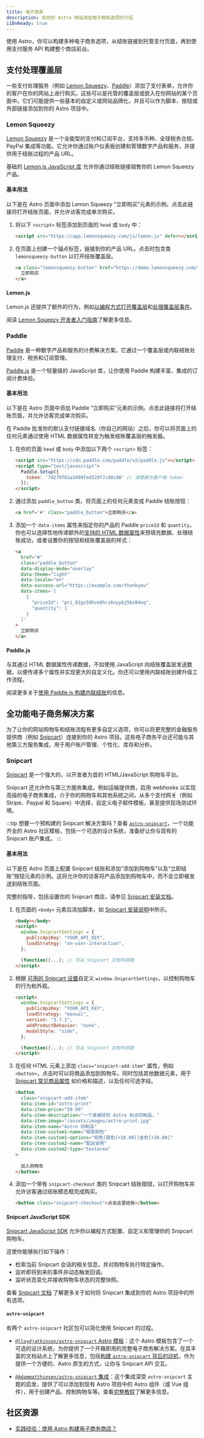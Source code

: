 ```yaml
---
title: 电子商务
description: 向你的 Astro 网站添加电子商务选项的介绍
i18nReady: true
---
```


使用 Astro，你可以构建多种电子商务选项，从结账链接到托管支付页面，再到使用支付服务 API 构建整个商店前台。

## 支付处理覆盖层

一些支付处理服务（例如 [Lemon Squeezy](#lemon-squeezy)、[Paddle](#paddle)）添加了支付表单，允许你的客户在你的网站上进行购买。这些可以是托管的覆盖层或嵌入在你网站的某个页面中。它们可能提供一些基本的自定义或网站品牌化，并且可以作为脚本、按钮或外部链接添加到你的 Astro 项目中。

### Lemon Squeezy

[Lemon Squeezy](https://www.lemonsqueezy.com/) 是一个全能型的支付和订阅平台，支持多币种、全球税务合规、PayPal 集成等功能。它允许你通过账户仪表板创建和管理数字产品和服务，并提供用于结账过程的产品 URL。

基础的 [Lemon.js JavaScript 库](https://docs.lemonsqueezy.com/help/lemonjs/what-is-lemonjs) 允许你通过结账链接销售你的 Lemon Squeezy 产品。

#### 基本用法

以下是在 Astro 页面中添加 Lemon Squeezy “立即购买”元素的示例。点击此链接将打开结账页面，并允许访客完成单次购买。

1. 将以下 `<script>` 标签添加到页面的 `head` 或 `body` 中：

    ```html title="src/pages/my-product-page.astro"
    <script src="https://app.lemonsqueezy.com/js/lemon.js" defer></script>
    ```
2. 在页面上创建一个锚点标签，链接到你的产品 URL。点击时包含类 `lemonsqueezy-button` 以打开结账覆盖层。

    ```html title="src/pages/my-product-page.astro"
    <a class="lemonsqueezy-button" href="https://demo.lemonsqueezy.com/checkout/...">
      立即购买
    </a>
    ```

#### Lemon.js

Lemon.js 还提供了额外的行为，例如[以编程方式打开覆盖层](https://docs.lemonsqueezy.com/help/lemonjs/opening-overlays)和[处理覆盖层事件](https://docs.lemonsqueezy.com/help/lemonjs/opening-overlays)。

<ReadMore> 阅读 [Lemon Squeezy 开发者入门指南](https://docs.lemonsqueezy.com/guides/developer-guide)了解更多信息。</ReadMore>

### Paddle

[Paddle](https://www.paddle.com/) 是一种数字产品和服务的计费解决方案。它通过一个覆盖层或内联结账处理支付、税务和订阅管理。

[Paddle.js](https://developer.paddle.com/paddlejs/overview) 是一个轻量级的 JavaScript 库，让你使用 Paddle 构建丰富、集成的订阅计费体验。

#### 基本用法

以下是在 Astro 页面中添加 Paddle “立即购买”元素的示例。点击此链接将打开结账页面，并允许访客完成单次购买。

在 Paddle 批准你的默认支付链接域名（你自己的网站）之后，你可以将页面上的任何元素通过使用 HTML 数据属性转变为触发结账覆盖层的触发器。

1. 在你的页面 `head` 或 `body` 中添加以下两个 `<script>` 标签：

    ```html title="src/pages/my-product-page.astro"
    <script src="https://cdn.paddle.com/paddle/v2/paddle.js"></script>
    <script type="text/javascript">
      Paddle.Setup({ 
        token: '7d279f61a3499fed520f7cd8c08' // 请替换为客户端 token
      });
    </script>
    ```
2. 通过添加 `paddle_button` 类，将页面上的任何元素变成 Paddle 结账按钮：

    ```html title="src/pages/my-product-page.astro"
    <a href='#' class="paddle_button">立即购买</a>
    ```
3. 添加一个 `data-items` 属性来指定你的产品的 Paddle `priceId` 和 `quantity`。你也可以选择性地传递额外的[支持的 HTML 数据属性](https://developer.paddle.com/paddlejs/html-data-attributes)来预填充数据、处理结账成功，或者设置你的按钮和结账覆盖层的样式：

    ```html title="src/pages/my-product-page.astro"
    <a 
      href="#" 
      class="paddle_button"
      data-display-mode="overlay"
      data-theme="light"
      data-locale="en"
      data-success-url="https://example.com/thankyou"
      data-items='[
        {
          "priceId": "pri_01gs59hve0hrz6nyybj56z04eq", 
          "quantity": 1
        }
      ]'
    >
      立即购买
    </a>
    ```

#### Paddle.js

与其通过 HTML 数据属性传递数据，不如使用 JavaScript 向结账覆盖层发送数据，以便传递多个属性并实现更大的自定义化。你还可以使用内联结账创建升级工作流程。

<ReadMore>阅读更多关于[使用 Paddle.js 构建内联结账](https://developer.paddle.com/build/checkout/build-branded-inline-checkout)的信息。</ReadMore>

## 全功能电子商务解决方案

为了让你的网站购物车和结账流程有更多自定义选项，你可以将更完整的金融服务提供商（例如 [Snipcart](#snipcart)）连接到你的 Astro 项目。这些电子商务平台还可能与其他第三方服务集成，用于用户账户管理、个性化、库存和分析。

### Snipcart

[Snipcart](https://snipcart.com/) 是一个强大的，以开发者为首的 HTML/JavaScript 购物车平台。

Snipcart 还允许你与第三方服务集成，例如运输提供商，启用 webhooks 以实现高级的电子商务集成，介于你的购物车和其他系统之间，从多个支付网关（例如 Stripe、Paypal 和 Square）中选择，自定义电子邮件模板，甚至提供现场测试环境。

:::tip
想要一个预构建的 Snipcart 解决方案吗？查看 [`astro-snipcart`](https://astro-snipcart.vercel.app/)，一个功能齐全的 Astro 社区模板，包括一个可选的设计系统，准备好让你与现有的 Snipcart 账户集成。
:::
#### 基本用法

以下是在 Astro 页面上配置 Snipcart 结账和添加“添加到购物车”以及“立即结账”按钮元素的示例。这将允许你的访客将产品添加到购物车中，而不会立即被发送到结账页面。

<ReadMore>完整的指导，包括设置你的 Snipcart 商店，请参见 [Snipcart 安装文档](https://docs.snipcart.com/v3/setup/installation)。</ReadMore>

1. 在页面的 `<body>` 元素后添加脚本，如 [Snipcart 安装说明](https://docs.snipcart.com/v3/setup/installation)中所示。
    ```html title="src/pages/my-product-page.astro"
    <body></body>
    <script>
      window.SnipcartSettings = {
        publicApiKey: "YOUR_API_KEY",
        loadStrategy: "on-user-interaction",
      };

      (function()...); // 可从 Snipcart 文档中获取
    </script>
    ```

2. 根据 [可用的 Snipcart 设置](https://docs.snipcart.com/v3/setup/installation#setting2)自定义 `window.SnipcartSettings`，以控制购物车的行为和外观。

    ```html title="src/pages/my-product-page.astro"
    <script>
      window.SnipcartSettings = {
        publicApiKey: "YOUR_API_KEY",
        loadStrategy: "manual",
        version: "3.7.1",
        addProductBehavior: "none",
        modalStyle: "side",
      };

      (function()...); // 可从 Snipcart 文档中获取
    </script>
    ```

3. 在任何 HTML 元素上添加 `class="snipcart-add-item"` 属性，例如 `<button>`，点击时可以将商品添加到购物车。同时包括其他数据元素，用于 [Snipcart 常见商品属性](https://docs.snipcart.com/v3/setup/products) 如价格和描述，以及任何可选字段。

    ```html title="src/pages/my-product-page.astro"
    <button 
      class="snipcart-add-item"
      data-item-id="astro-print"
      data-item-price="39.99"
      data-item-description="一个装裱好的 Astro 标志印刷品。"
      data-item-image="/assets/images/astro-print.jpg"
      data-item-name="Astro 印刷品"
      data-item-custom1-name="框架颜色"
      data-item-custom1-options="棕色|银色[+10.00]|金色[+20.00]"
      data-item-custom2-name="配送说明"
      data-item-custom2-type="textarea"
    >
      
      加入购物车
    </button>
    ```

4. 添加一个带有 `snipcart-checkout` 类的 Snipcart 结账按钮，以打开购物车并允许访客通过结账模态框完成购买。

    ```html title="src/pages/my-product-page.astro"
    <button class="snipcart-checkout">点击这里结账</button>
    ```

#### Snipcart JavaScript SDK

[Snipcart JavaScript SDK](https://docs.snipcart.com/v3/sdk/basics) 允许你以编程方式配置、自定义和管理你的 Snipcart 购物车。

这使你能够执行如下操作：

- 检索当前 Snipcart 会话的相关信息，并对购物车执行特定操作。
- 监听即将到来的事件并动态触发回调。
- 监听状态变化并接收购物车状态的完整快照。

<ReadMore>查看 [Snipcart 文档](https://docs.snipcart.com/v3/) 了解更多关于如何将 Snipcart 集成到你的 Astro 项目中的所有选项。</ReadMore>

#### `astro-snipcart`

有两个 `astro-snipcart` 社区包可以简化使用 Snipcart 的过程。

- [`@lloydjatkinson/astro-snipcart` Astro 模板](https://astro-snipcart.vercel.app/)：这个 Astro 模板包含了一个可选的设计系统，为你提供了一个开箱即用的完整电子商务解决方案。在其丰富的文档站点上了解更多信息，包括[构建 `astro-snipcart` 背后的动机](https://astro-snipcart.vercel.app/motivation)，作为提供一个方便的、Astro 原生的方式，让你与 Snipcart API 交互。

- [`@Adammatthiesen/astro-snipcart` 集成](https://github.com/Adammatthiesen/astro-snipcart)：这个集成深受 `astro-snipcart` 主题的启发，提供了可以添加到现有 Astro 项目中的 Astro 组件（或 Vue 组件），用于创建产品、控制购物车等。查看[完整教程](https://matthiesen.xyz/blog/getting-started-with-my-astro-snipcart-addon)了解更多信息。

## 社区资源

- [实践经验：使用 Astro 构建电子商务商店？](https://crystallize.com/blog/building-ecommerce-with-astro)
